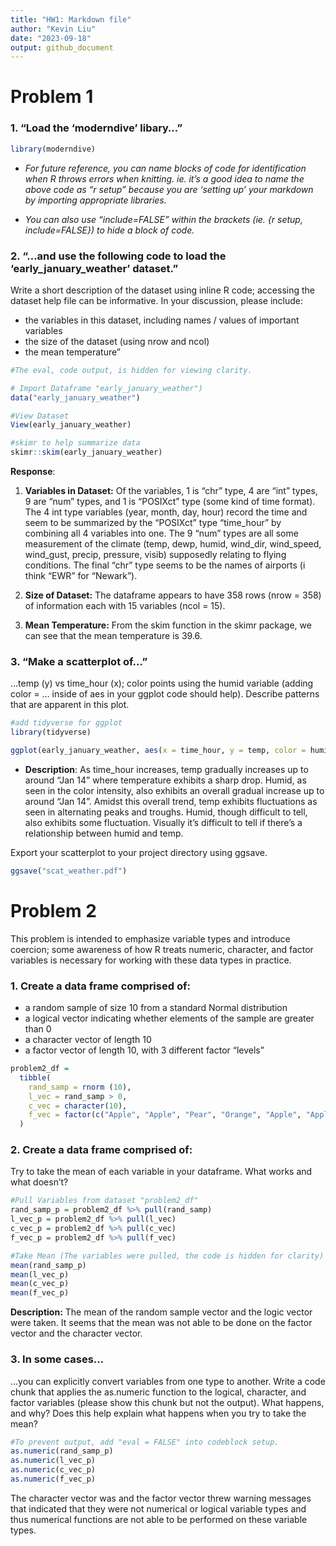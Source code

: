 ```yaml
---
title: "HW1: Markdown file"
author: "Kevin Liu"
date: "2023-09-18"
output: github_document
---
```


# Problem 1

### 1. "Load the 'moderndive' libary..."
```r
library(moderndive)
```

  *   _For future reference, you can name blocks of code for identification when R throws errors when knitting. ie. it's a good idea to name the above code as "r setup" because you are 'setting up' your markdown by importing appropriate libraries._

  *   _You can also use "include=FALSE" within the brackets (ie. {r setup, include=FALSE}) to hide a block of code._

### 2. "...and use the following code to load the 'early_january_weather' dataset." 

Write a short description of the dataset using inline R code; accessing the dataset help file can be informative. In your discussion, please include:

*   the variables in this dataset, including names / values of important variables
*   the size of the dataset (using nrow and ncol)
*   the mean temperature"
```r
#The eval, code output, is hidden for viewing clarity.

# Import Dataframe "early_january_weather")
data("early_january_weather")

#View Dataset
View(early_january_weather)

#skimr to help summarize data
skimr::skim(early_january_weather)

```
__Response__: 

1.  __Variables in Dataset:__
  Of the variables, 1 is "chr" type, 4 are "int" types, 9 are "num" types, and 1 is "POSIXct" type (some kind of time format). The 4 int type variables (year, month, day, hour) record the time and seem to be summarized by the "POSIXct" type "time_hour" by combining all 4 variables into one. The 9 "num" types are all some measurement of the climate (temp, dewp, humid, wind_dir, wind_speed, wind_gust, precip, pressure, visib) supposedly relating to flying conditions. The final "chr" type seems to be the names of airports (i think "EWR" for "Newark").

2.   __Size of Dataset:__
  The dataframe appears to have 358 rows (nrow = 358) of information each with 15 variables (ncol = 15).

3.   __Mean Temperature:__
  From the skim function in the skimr package, we can see that the mean temperature is 39.6.
    
### 3. "Make a scatterplot of..."

...temp (y) vs time_hour (x); color points using the humid variable (adding color = ... inside of aes in your ggplot code should help). Describe patterns that are apparent in this plot.

```r
#add tidyverse for ggplot
library(tidyverse)
```


```r
ggplot(early_january_weather, aes(x = time_hour, y = temp, color = humid)) + geom_point()
```

* __Description__: As time_hour increases, temp gradually increases up to around "Jan 14" where temperature exhibits a sharp drop. Humid, as seen in the color intensity, also exhibits an overall gradual increase up to around "Jan 14". Amidst this overall trend, temp exhibits fluctuations as seen in alternating peaks and troughs. Humid, though difficult to tell, also exhibits some fluctuation. Visually it's difficult to tell if there's a relationship between humid and temp. 

Export your scatterplot to your project directory using ggsave.

```r
ggsave("scat_weather.pdf")
```


# Problem 2

This problem is intended to emphasize variable types and introduce coercion; some awareness of how R treats numeric, character, and factor variables is necessary for working with these data types in practice.

### 1. Create a data frame comprised of:

*   a random sample of size 10 from a standard Normal distribution
*   a logical vector indicating whether elements of the sample are greater than 0
*   a character vector of length 10
*   a factor vector of length 10, with 3 different factor “levels”

```r
problem2_df = 
  tibble(
    rand_samp = rnorm (10),
    l_vec = rand_samp > 0,
    c_vec = character(10),
    f_vec = factor(c("Apple", "Apple", "Pear", "Orange", "Apple", "Apple", "Pear", "Apple", "Orange", "Pear"))
  )
```

### 2. Create a data frame comprised of:

Try to take the mean of each variable in your dataframe. What works and what doesn’t?

```r
#Pull Variables from dataset "problem2_df"
rand_samp_p = problem2_df %>% pull(rand_samp)
l_vec_p = problem2_df %>% pull(l_vec)
c_vec_p = problem2_df %>% pull(c_vec)
f_vec_p = problem2_df %>% pull(f_vec)
```

```r
#Take Mean (The variables were pulled, the code is hidden for clarity)
mean(rand_samp_p)
mean(l_vec_p)
mean(c_vec_p)
mean(f_vec_p)
```

__Description:__ The mean of the random sample vector and the logic vector were taken. It seems that the mean was not able to be done on the factor vector and the character vector.

### 3. In some cases...

...you can explicitly convert variables from one type to another. Write a code chunk that applies the as.numeric function to the logical, character, and factor variables (please show this chunk but not the output). What happens, and why? Does this help explain what happens when you try to take the mean?

```r
#To prevent output, add "eval = FALSE" into codeblock setup.
as.numeric(rand_samp_p)
as.numeric(l_vec_p)
as.numeric(c_vec_p)
as.numeric(f_vec_p)
```

The character vector was and the factor vector threw warning messages that indicated that they were not numerical or logical variable types and thus numerical functions are not able to be performed on these variable types.
